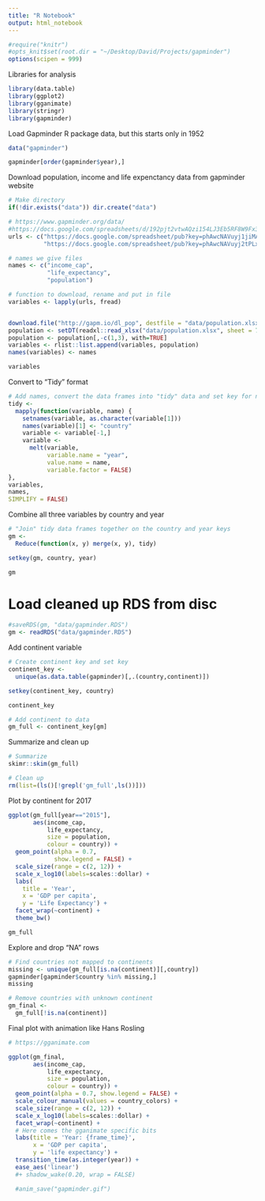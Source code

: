 ```yaml
---
title: "R Notebook"
output: html_notebook
---
```



```r
#require("knitr")
#opts_knit$set(root.dir = "~/Desktop/David/Projects/gapminder")
options(scipen = 999)
```


Libraries for analysis

```r

library(data.table)
library(ggplot2)
library(gganimate)
library(stringr)
library(gapminder)

```


Load Gapminder R package data, but this starts only in 1952

```r

data("gapminder")

gapminder[order(gapminder$year),]

```


Download population, income and life expenctancy data from gapminder website

```r
# Make directory
if(!dir.exists("data")) dir.create("data")

# https://www.gapminder.org/data/
#https://docs.google.com/spreadsheets/d/192pjt2vtwAQzi154LJ3Eb5RF8W9Fx3ZAiUZy-zXgyJo/pub#
urls <- c("https://docs.google.com/spreadsheet/pub?key=phAwcNAVuyj1jiMAkmq1iMg&output=csv", 
          "https://docs.google.com/spreadsheet/pub?key=phAwcNAVuyj2tPLxKvvnNPA&output=csv")

# names we give files
names <- c("income_cap",
           "life_expectancy",
           "population")

# function to download, rename and put in file
variables <- lapply(urls, fread)


download.file("http://gapm.io/dl_pop", destfile = "data/population.xlsx")
population <- setDT(readxl::read_xlsx("data/population.xlsx", sheet = 7, col_names = FALSE))
population <- population[,-c(1,3), with=TRUE]
variables <- rlist::list.append(variables, population)
names(variables) <- names

variables

```


Convert to "Tidy" format

```r

# Add names, convert the data frames into "tidy" data and set key for new data frame called "variables"
tidy <- 
  mapply(function(variable, name) {
    setnames(variable, as.character(variable[1]))
    names(variable)[1] <- "country"
    variable <- variable[-1,]
    variable <-
      melt(variable, 
           variable.name = "year", 
           value.name = name,
           variable.factor = FALSE)
},
variables,
names,
SIMPLIFY = FALSE)


```


Combine all three variables by country and year

```r

# "Join" tidy data frames together on the country and year keys
gm <- 
  Reduce(function(x, y) merge(x, y), tidy)

setkey(gm, country, year)

gm

```


# Load cleaned up RDS from disc

```r

#saveRDS(gm, "data/gapminder.RDS")
gm <- readRDS("data/gapminder.RDS")
```


Add continent variable

```r

# Create continent key and set key
continent_key <- 
  unique(as.data.table(gapminder)[,.(country,continent)])

setkey(continent_key, country)

continent_key

# Add continent to data
gm_full <- continent_key[gm]


```

Summarize and clean up

```r

# Summarize
skimr::skim(gm_full)

# Clean up
rm(list=(ls()[!grepl('gm_full',ls())]))
```


Plot by continent for 2017

```r

ggplot(gm_full[year=="2015"], 
       aes(income_cap, 
           life_expectancy, 
           size = population, 
           colour = country)) +
  geom_point(alpha = 0.7, 
             show.legend = FALSE) +
  scale_size(range = c(2, 12)) +
  scale_x_log10(labels=scales::dollar) +
  labs(
    title = 'Year',
    x = 'GDP per capita', 
    y = 'Life Expectancy') +
  facet_wrap(~continent) +
  theme_bw()

gm_full
```


Explore and drop "NA" rows

```r

# Find countries not mapped to continents
missing <- unique(gm_full[is.na(continent)][,country])
gapminder[gapminder$country %in% missing,]
missing

# Remove countries with unknown continent
gm_final <- 
  gm_full[!is.na(continent)]
```

Final plot with animation like Hans Rosling

```r
# https://gganimate.com

ggplot(gm_final, 
       aes(income_cap, 
           life_expectancy, 
           size = population, 
           colour = country)) +
  geom_point(alpha = 0.7, show.legend = FALSE) +
  scale_colour_manual(values = country_colors) +
  scale_size(range = c(2, 12)) +
  scale_x_log10(labels=scales::dollar) +
  facet_wrap(~continent) +
  # Here comes the gganimate specific bits
  labs(title = 'Year: {frame_time}', 
       x = 'GDP per capita', 
       y = 'life expectancy') +
  transition_time(as.integer(year)) +
  ease_aes('linear') 
  #+ shadow_wake(0.20, wrap = FALSE)

  #anim_save("gapminder.gif")
```

